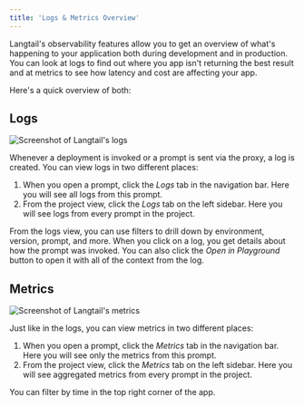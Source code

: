 ```yaml
---
title: 'Logs & Metrics Overview'
---
```


Langtail's observability features allow you to get an overview of what's happening to your application both during development and in production. You can look at logs to find out where you app isn't returning the best result and at metrics to see how latency and cost are affecting your app.

Here's a quick overview of both:

## Logs

![Screenshot of Langtail's logs](/images/observability/overview/screenshot-logs.png)

Whenever a deployment is invoked or a prompt is sent via the proxy, a log is created. You can view logs in two different places:

1. When you open a prompt, click the *Logs* tab in the navigation bar. Here you will see all logs from this prompt.
1. From the project view, click the *Logs* tab on the left sidebar. Here you will see logs from every prompt in the project.

From the logs view, you can use filters to drill down by environment, version, prompt, and more. When you click on a log, you get details about how the prompt was invoked. You can also click the *Open in Playground* button to open it with all of the context from the log.

## Metrics

![Screenshot of Langtail's metrics](/images/observability/overview/screenshot-metrics.png)

Just like in the logs, you can view metrics in two different places:

1. When you open a prompt, click the *Metrics* tab in the navigation bar. Here you will see only the metrics from this prompt.
1. From the project view, click the *Metrics* tab on the left sidebar. Here you will see aggregated metrics from every prompt in the project.

You can filter by time in the top right corner of the app.